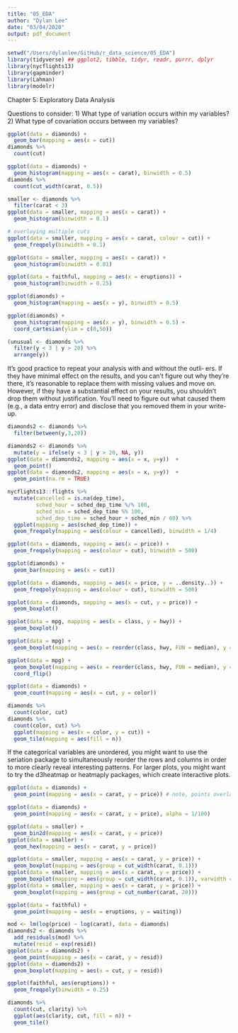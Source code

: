 ```yaml
---
title: "05_EDA"
author: "Dylan Lee"
date: "03/04/2020"
output: pdf_document
---
```


```r
setwd("/Users/dylanlee/GitHub/r_data_science/05_EDA")
library(tidyverse) ## ggplot2, tibble, tidyr, readr, purrr, dplyr
library(nycflights13)
library(gapminder)
library(Lahman)
library(modelr)
```

Chapter 5:
Exploratory Data Analysis

Questions to consider:
1) What type of variation occurs within my variables?
2) What type of covariation occurs between my variables?

```r
ggplot(data = diamonds) + 
  geom_bar(mapping = aes(x = cut))
diamonds %>%
  count(cut)
```

```r
ggplot(data = diamonds) + 
  geom_histogram(mapping = aes(x = carat), binwidth = 0.5)
diamonds %>% 
  count(cut_width(carat, 0.5))

smaller <- diamonds %>%
  filter(carat < 3)
ggplot(data = smaller, mapping = aes(x = carat)) + 
  geom_histogram(binwidth = 0.1)

# overlaying multiple cuts
ggplot(data = smaller, mapping = aes(x = carat, colour = cut)) + 
  geom_freqpoly(binwidth = 0.1)

ggplot(data = smaller, mapping = aes(x = carat)) + 
  geom_histogram(binwidth = 0.01)
```

```r
ggplot(data = faithful, mapping = aes(x = eruptions)) + 
  geom_histogram(binwidth = 0.25)
```

```r
ggplot(diamonds) + 
  geom_histogram(mapping = aes(x = y), binwidth = 0.5)

ggplot(diamonds) + 
  geom_histogram(mapping = aes(x = y), binwidth = 0.5) + 
  coord_cartesian(ylim = c(0,50))

(unusual <- diamonds %>% 
  filter(y < 3 | y > 20) %>%
  arrange(y))
```

It’s good practice to repeat your analysis with and without the outli‐ ers. If they have minimal effect on the results, and you can’t figure out why they’re there, it’s reasonable to replace them with missing values and move on. However, if they have a substantial effect on your results, you shouldn’t drop them without justification. You’ll need to figure out what caused them (e.g., a data entry error) and disclose that you removed them in your write-up.


```r
diamonds2 <- diamonds %>%
  filter(between(y,3,20))

diamonds2 <- diamonds %>%
  mutate(y = ifelse(y < 3 | y > 20, NA, y))
ggplot(data = diamonds2, mapping = aes(x = x, y=y))  +
  geom_point()
ggplot(data = diamonds2, mapping = aes(x = x, y=y))  +
  geom_point(na.rm = TRUE)
```

```r
nycflights13::flights %>% 
  mutate(cancelled = is.na(dep_time),
         sched_hour = sched_dep_time %/% 100,
         sched_min = sched_dep_time %% 100,
         sched_dep_time = sched_hour + sched_min / 60) %>%
  ggplot(mapping = aes(sched_dep_time)) + 
  geom_freqpoly(mapping = aes(colour = cancelled), binwidth = 1/4)
```

```r
ggplot(data = diamonds, mapping = aes(x = price)) + 
  geom_freqpoly(mapping = aes(colour = cut), binwidth = 500)

ggplot(diamonds) + 
  geom_bar(mapping = aes(x = cut))

ggplot(data = diamonds, mapping = aes(x = price, y = ..density..)) + 
  geom_freqpoly(mapping = aes(colour = cut), binwidth = 500)

ggplot(data = diamonds, mapping = aes(x = cut, y = price)) + 
  geom_boxplot()
```

```r
ggplot(data = mpg, mapping = aes(x = class, y = hwy)) + 
  geom_boxplot()

ggplot(data = mpg) + 
  geom_boxplot(mapping = aes(x = reorder(class, hwy, FUN = median), y = hwy))

ggplot(data = mpg) + 
  geom_boxplot(mapping = aes(x = reorder(class, hwy, FUN = median), y = hwy)) + 
  coord_flip()
```

```r
ggplot(data = diamonds) + 
  geom_count(mapping = aes(x = cut, y = color))

diamonds %>% 
  count(color, cut)
diamonds %>% 
  count(color, cut) %>% 
  ggplot(mapping = aes(x = color, y = cut)) + 
  geom_tile(mapping = aes(fill = n))
```
If the categorical variables are unordered, you might want to use the seriation package to simultaneously reorder the rows and columns in order to more clearly reveal interesting patterns. For larger plots, you might want to try the d3heatmap or heatmaply packages, which create interactive plots.

```r
ggplot(data = diamonds) + 
  geom_point(mapping = aes(x = carat, y = price)) # note, points overlap

ggplot(data = diamonds) + 
  geom_point(mapping = aes(x = carat, y = price), alpha = 1/100)

ggplot(data = smaller) + 
  geom_bin2d(mapping = aes(x = carat, y = price))
ggplot(data = smaller) + 
  geom_hex(mapping = aes(x = carat, y = price))

ggplot(data = smaller, mapping = aes(x = carat, y = price)) + 
  geom_boxplot(mapping = aes(group = cut_width(carat, 0.1)))
ggplot(data = smaller, mapping = aes(x = carat, y = price)) + 
  geom_boxplot(mapping = aes(group = cut_width(carat, 0.1)), varwidth = TRUE)
ggplot(data = smaller, mapping = aes(x = carat, y = price)) + 
  geom_boxplot(mapping = aes(group = cut_number(carat, 20)))

```

```r
ggplot(data = faithful) + 
  geom_point(mapping = aes(x = eruptions, y = waiting))

mod <- lm(log(price) ~ log(carat), data = diamonds)
diamonds2 <- diamonds %>% 
  add_residuals(mod) %>%
  mutate(resid = exp(resid))
ggplot(data = diamonds2) + 
  geom_point(mapping = aes(x = carat, y = resid))
ggplot(data = diamonds2) + 
  geom_boxplot(mapping = aes(x = cut, y = resid))

ggplot(faithful, aes(eruptions)) + 
  geom_freqpoly(binwidth = 0.25)

diamonds %>% 
  count(cut, clarity) %>%
  ggplot(aes(clarity, cut, fill = n)) + 
  geom_tile()


```





















